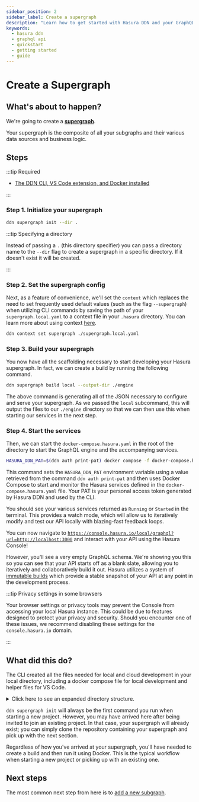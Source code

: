 ```yaml
---
sidebar_position: 2
sidebar_label: Create a supergraph
description: "Learn how to get started with Hasura DDN and your GraphQL API."
keywords:
  - hasura ddn
  - graphql api
  - quickstart
  - getting started
  - guide
---
```


# Create a Supergraph

## What's about to happen?

We're going to create a [**supergraph**](glossary.mdx#supergraph).

Your supergraph is the composite of all your subgraphs and their various data sources and business logic.

## Steps

:::tip Required

- [The DDN CLI, VS Code extension, and Docker installed](/getting-started/00-prerequisites.mdx)

:::

### Step 1. Initialize your supergraph

```bash title="To initialize your supergraph, from an empty directory, run:"
ddn supergraph init --dir .
```

:::tip Specifying a directory

Instead of passing a `.` (this directory specifier) you can pass a directory name to the `--dir` flag to create a
supergraph in a specific directory. If it doesn't exist it will be created.

:::

### Step 2. Set the supergraph config

Next, as a feature of convenience, we'll set the `context` which replaces the need to set frequently used default values
(such as the flag `--supergraph`) when utilizing CLI commands by saving the path of your `supergraph.local.yaml` to a
context file in your `.hasura` directory. You can learn more about using context [here](/cli/commands/ddn_context.mdx).

```bash title="In the project's root directory, run:"
ddn context set supergraph ./supergraph.local.yaml
```

### Step 3. Build your supergraph

You now have all the scaffolding necessary to start developing your Hasura supergraph. In fact, we can create a build by
running the following command.

```bash title="From the project's root, run:"
ddn supergraph build local --output-dir ./engine
```

The above command is generating all of the JSON necessary to configure and serve your supergraph. As we passed the
`local` subcommand, this will output the files to our `./engine` directory so that we can then use this when starting
our services in the next step.

### Step 4. Start the services

Then, we can start the `docker-compose.hasura.yaml` in the root of the directory to start the GraphQL engine and the
accompanying services.

```bash title="From the project's root, run:"
HASURA_DDN_PAT=$(ddn auth print-pat) docker compose -f docker-compose.hasura.yaml watch
```

This command sets the `HASURA_DDN_PAT` environment variable using a value retrieved from the command
`ddn auth print-pat` and then uses Docker Compose to start and monitor the Hasura services defined in the
`docker-compose.hasura.yaml` file. Your PAT is your personal access token generated by Hasura DDN and used by the CLI.

You should see your various services returned as `Running` or `Started` in the terminal. This provides a watch mode,
which will allow us to iteratively modify and test our API locally with blazing-fast feedback loops.

You can now navigate to
[`https://console.hasura.io/local/graphql?url=http://localhost:3000`](https://console.hasura.io/local/graphql?url=http://localhost:3000)
and interact with your API using the Hasura Console!

However, you'll see a very empty GraphQL schema. We're showing you this so you can see that your API starts off as a
blank slate, allowing you to iteratively and collaboratively build it out. Hasura utilizes a system of
[immutable builds](/project-configuration/builds.mdx) which provide a stable snapshot of your API at any point in the
development process.

:::tip Privacy settings in some browsers

Your browser settings or privacy tools may prevent the Console from accessing your local Hasura instance. This could be
due to features designed to protect your privacy and security. Should you encounter one of these issues, we recommend
disabling these settings for the `console.hasura.io` domain.

:::

## What did this do?

The CLI created all the files needed for local and cloud development in your local directory, including a docker compose
file for local development and helper files for VS Code.

<details>
  <summary>Click here to see an expanded directory structure.</summary>

```bash
.
├── .devcontainer
│  └── devcontainer.json
├── .gitattributes
├── .vscode
├── docker-compose.hasura.yaml
├── engine
│  ├── .env.engine
│  ├── auth_config.json
│  ├── metadata.json
│  └── open_dd.json
├── hasura.yaml
├── otel-collector-config.yaml
├── supergraph.cloud.yaml
├── supergraph.local.yaml
└── supergraph_globals
├── .env.supergraph_globals.cloud
├── .env.supergraph_globals.local
├── auth-config.cloud.hml
├── auth-config.local.hml
├── compatibility-config.hml
└── graphql-config.hml
```

</details>

`ddn supergraph init` will always be the first command you run when starting a new project. However, you may have
arrived here after being invited to join an existing project. In that case, your supergraph will already exist; you can
simply clone the repository containing your supergraph and pick up with the next section.

Regardless of how you've arrived at your supergraph, you'll have needed to create a build and then run it using Docker.
This is the typical workflow when starting a new project or picking up with an existing one.

## Next steps

The most common next step from here is to [add a new subgraph](/getting-started/02-init-subgraph.mdx).
